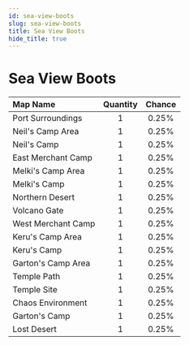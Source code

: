 ---
id: sea-view-boots
slug: sea-view-boots
title: Sea View Boots
hide_title: true
---


# <ItemIcon iconId="65" height="32"/> Sea View Boots
|Map Name|Quantity|Chance|
|:--|:-:|:-:|
|Port Surroundings|1|0.25%|
|Neil's Camp Area|1|0.25%|
|Neil's Camp|1|0.25%|
|East Merchant Camp|1|0.25%|
|Melki's Camp Area|1|0.25%|
|Melki's Camp|1|0.25%|
|Northern Desert|1|0.25%|
|Volcano Gate|1|0.25%|
|West Merchant Camp|1|0.25%|
|Keru's Camp Area|1|0.25%|
|Keru's Camp|1|0.25%|
|Garton's Camp Area|1|0.25%|
|Temple Path|1|0.25%|
|Temple Site|1|0.25%|
|Chaos Environment|1|0.25%|
|Garton's Camp|1|0.25%|
|Lost Desert|1|0.25%|


